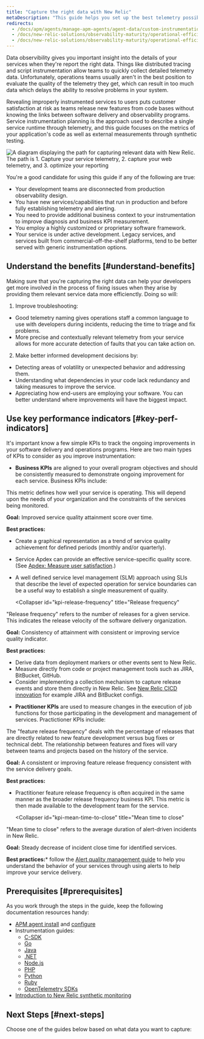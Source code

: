 ```yaml
---
title: "Capture the right data with New Relic" 
metaDescription: "This guide helps you set up the best telemetry possible to describe the runtime operation of your services."
redirects:
  - /docs/apm/agents/manage-apm-agents/agent-data/custom-instrumentation
  - /docs/new-relic-solutions/observability-maturity/operational-efficiency/sc-implementation-guide
  - /docs/new-relic-solutions/observability-maturity/operational-efficiency/service-characterization-optimize-telemetry-data-guide/
---
```



Data observibility gives you important insight into the details of your services when they're report the right data. Things like distributed tracing and script instrumentation allow teams to quickly collect detailed telemetry data. Unfortunately, operations teams usually aren't in the best position to evaluate the quality of the telemetry they get, which can result in too much data which delays the ability to resolve problems in your system.

Revealing improperly instrumented services to users puts customer satisfaction at risk as teams release new features from code bases without knowing the links between software delivery and observability programs. Service instrumentation planning is the approach used to describe a single service runtime through telemetry, and this guide focuses on the metrics of your application's code as well as external measurements through synthetic testing. 

<img
    title="Capture the right data"
    alt="A diagram displaying the path for capturing relevant data with New Relic. The path is 1. Capture your service telemetry, 2. capture your web telemetry, and 3. optimize your reporting"
    src={captureDiagram}
/>

You're a good candidate for using this guide if any of the following are true:
* Your development teams are disconnected from production observability design.
* You have new services/capabilities that run in production and before fully establishing telemetry and alerting.
* You need to provide additional business context to your instrumentation to improve diagnosis and business KPI measurement.
* You employ a highly customized or proprietary software framework.
* Your service is under active development. Legacy services, and services built from commercial-off-the-shelf platforms, tend to be better served with generic instrumentation options.

## Understand the benefits [#understand-benefits]

Making sure that you're capturing the right data can help your developers get more involved in the process of fixing issues when they arise by providing them relevant service data more efficienctly. Doing so will:

1. Improve troubleshooting:
  * Good telemetry naming gives operations staff a common language to use with developers during incidents, reducing the time to triage and fix problems.
  * More precise and contextually relevant telemetry from your service allows for more accurate detection of faults that you can take action on.

2. Make better informed development decisions by:
  * Detecting areas of volatility or unexpected behavior and addressing them.
  * Understanding what dependencies in your code lack redundancy and taking measures to improve the service.
  * Appreciating how end-users are employing your software. You can better understand where improvements will have the biggest impact.

## Use key performance indicators [#key-perf-indicators]

It's important know a few simple KPIs to track the ongoing improvements in your software delivery and operations programs. Here are two main types of KPIs to consider as you improve instrumentation:

* **Business KPIs** are aligned to your overall program objectives and should be consistently measured to demonstrate ongoing improvement for each service. Business KPIs include: 

<CollapserGroup>
  <Collapser
    id="kpi-service-quality"
    title="Service quality"
  >
This metric defines how well your service is operating. This will depend upon the needs of your organization and the constraints of the services being monitored.

**Goal:** Improved service quality attainment score over time.

**Best practices:**
* Create a graphical representation as a trend of service quality achievement for defined periods (monthly and/or quarterly).
* Service Apdex can provide an effective service-specific quality score. (See [Apdex: Measure user satisfaction](/docs/apm/new-relic-apm/apdex/apdex-measure-user-satisfaction/).)
* A well defined service level management (SLM) approach using SLIs that describe the level of expected operation for service boundaries can be a useful way to establish a single measurement of quality.
  </Collapser>

  <Collapser
    id="kpi-release-frequency"
    title="Release frequency"
  >
"Release frequency" refers to the number of releases for a given service. This indicates the release velocity of the software delivery organization. 

**Goal:** Consistency of attainment with consistent or improving service quality indicator.

**Best practices:**
* Derive data from deployment markers or other events sent to New Relic.
* Measure directly from code or project management tools such as JIRA, BitBucket, GitHub.
* Consider implementing a collection mechanism to capture release events and store them directly in New Relic. See [New Relic CICD innovation](https://github.com/newrelic-experimental/nr1-innovation-cicd/tree/main/Webhooks) for example JIRA and BitBucket configs.
  </Collapser>
</CollapserGroup>

* **Practitioner KPIs** are used to measure changes in the execution of job functions for those participating in the development and management of services. Practictioner KPIs include: 

<CollapserGroup>
  <Collapser
    id="kpi-feature-release-frequency"
    title="Feature release frequency"
  >
The "feature release frequency" deals with the percentage of releases that are directly related to new feature development versus bug fixes or technical debt. The relationship between features and fixes will vary between teams and projects based on the history of the service.

**Goal:** A consistent or improving feature release frequency consistent with the service delivery goals.

**Best practices:**

* Practitioner feature release frequency is often acquired in the same manner as the broader release frequency business KPI. This metric is then made available to the development team for the service.
  </Collapser>

  <Collapser
    id="kpi-mean-time-to-close"
    title="Mean time to close"
  >
"Mean time to close" refers to the average duration of alert-driven incidents in New Relic.

**Goal:** Steady decrease of incident close time for identified services.

**Best practices:*** follow the [Alert quality management guide](/docs/tutorial-create-alerts/manage-alert-quality/) to help you understand the behavior of your services through using alerts to help improve your service delivery.
  </Collapser>
</CollapserGroup>

## Prerequisites [#prerequisites]

As you work through the steps in the guide, keep the following documentation resources handy:
* [APM agent install](/docs/new-relic-one/install-configure/install-new-relic/#apm-install) and [configure](/docs/new-relic-one/install-configure/configure-new-relic-agents)
* Instrumentation guides:
  * [C-SDK](/docs/apm/agents/c-sdk/instrumentation/instrument-your-app-c-sdk)
  * [Go](/docs/apm/agents/go-agent/instrumentation)
  * [Java](/docs/apm/agents/java-agent/custom-instrumentation/java-custom-instrumentation)
  * [.NET](/docs/apm/agents/net-agent/custom-instrumentation/introduction-net-custom-instrumentation)
  * [Node.js](/docs/apm/agents/nodejs-agent/extend-your-instrumentation/nodejs-custom-instrumentation)
  * [PHP](/docs/apm/agents/php-agent/php-agent-api/)
  * [Python](/docs/apm/agents/python-agent/custom-instrumentation/python-custom-instrumentation/)
  * [Ruby](/docs/apm/agents/ruby-agent/api-guides/ruby-custom-instrumentation/)
  * [OpenTelemetry SDKs](https://opensource.newrelic.com/projects/open-telemetry)
* [Introduction to New Relic synthetic monitoring](/docs/synthetics/)

## Next Steps [#next-steps]

Choose one of the guides below based on what data you want to capture:

<DocTiles>
  <DocTile title='Capture service telemetry' path="/docs/tutorial-reporting-data/capture-service-telemetry/"></DocTile>
  <DocTile title='Capture web telemetry' path="/docs/tutorial-reporting-data/capture-web-telemetry/"></DocTile> 
</DocTiles>